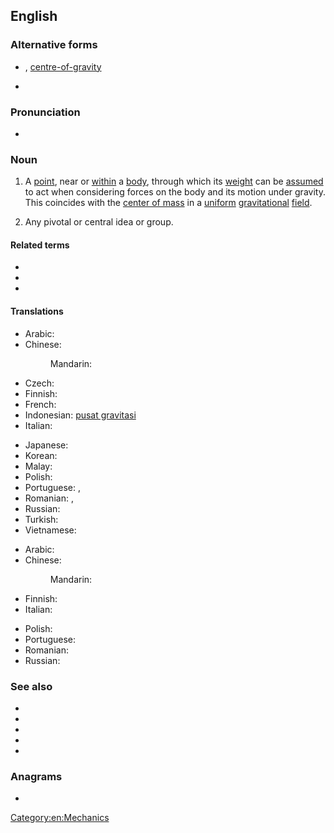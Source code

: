 {{also|center-of-gravity}}
==English==
{{wikipedia}}

===Alternative forms===
* {{l|en|centre of gravity}} {{qualifier|British and Canadian spelling}}, [[centre-of-gravity]] {{qualifier|attributive}}
* {{l|en|center-of-gravity}} {{qualifier|attributive}}

===Pronunciation===
* {{IPA|en|/ˌsen.təɹ əv ˈɡɹæv.ə.ti/}}

===Noun===
{{en-noun|centers of gravity}} {{term-label|en|American spelling}}

# {{lb|en|physics}} A [[point]], near or [[within]] a [[body]], through which its [[weight]] can be [[assumed]] to act when considering forces on the body and its motion under gravity. This coincides with the [[center of mass]] in a [[uniform]] [[gravitational]] [[field]].
# {{lb|en|metaphorical}} Any pivotal or central idea or group.

====Related terms====
* {{l|en|center of buoyancy}}
* {{l|en|center of inertia}}
* {{l|en|center of mass}}

====Translations====
{{trans-top|point, near or within a body, at which the object's mass can be assumed to be concentrated}}
* Arabic: {{t-needed|ar}}
* Chinese:
*: Mandarin: {{t+|cmn|重心|tr=zhòngxīn}}
* Czech: {{t+|cs|těžiště|n}}
* Finnish: {{t+|fi|painopiste}}
* French: {{t+|fr|centre de gravité|m}}
* Indonesian: [[pusat gravitasi]]
* Italian: {{t+|it|baricentro|m}}
{{trans-mid}}
* Japanese: {{t+|ja|重心|tr=じゅうしん, jūshin}}
* Korean: {{t|ko|무게중심}}
* Malay: {{t|ms|pusat graviti}}
* Polish: {{t|pl|środek ciężkości}}
* Portuguese: {{t+|pt|baricentro|m}}, {{t|pt|centro de gravidade|m}}
* Romanian: {{t|ro|centru de greutate|n}}, {{t|ro|centre de greutate|n-p}}
* Russian: {{t+|ru|центр тя́жести|m|sc=Cyrl}}
* Turkish: {{t+|tr|ağırlık merkezi}}
* Vietnamese: {{t+|vi|trọng tâm}}
{{trans-bottom}}

{{trans-top|any pivotal or central idea or group}}
* Arabic: {{t-needed|ar}}
* Chinese:
*: Mandarin: {{t+|cmn|重心|tr=zhòngxīn}}
* Finnish: {{t+|fi|painopiste}}
* Italian: {{t+|it|baricentro|m}}
{{trans-mid}}
* Polish: {{t|pl|środek ciężkości|m}}
* Portuguese: {{t-needed|pt}}
* Romanian: {{t|ro|centru de greutate}}
* Russian: {{t-needed|ru}}
{{trans-bottom}}

===See also===
* {{l|en|centre of buoyancy}}
* {{l|en|centre of inertia}}
* {{l|en|centre of mass}}
* {{l|en|barycentre}}
* {{l|en|barycentric}}

===Anagrams===
* {{anagrams|en|a=aceefginorrttvy|centre of gravity|centre-of-gravity}}

[[Category:en:Mechanics]]
